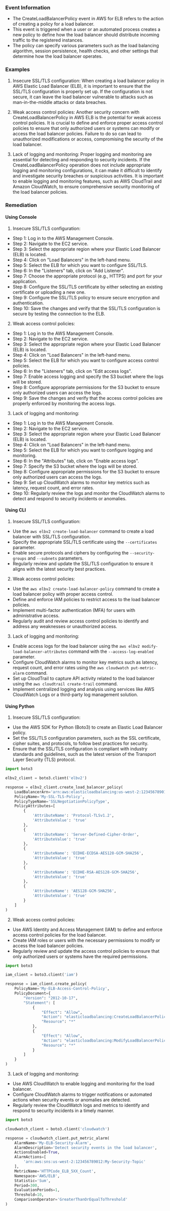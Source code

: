 
### Event Information

- The CreateLoadBalancerPolicy event in AWS for ELB refers to the action of creating a policy for a load balancer.
- This event is triggered when a user or an automated process creates a new policy to define how the load balancer should distribute incoming traffic to the registered instances.
- The policy can specify various parameters such as the load balancing algorithm, session persistence, health checks, and other settings that determine how the load balancer operates.


### Examples

1. Insecure SSL/TLS configuration: When creating a load balancer policy in AWS Elastic Load Balancer (ELB), it is important to ensure that the SSL/TLS configuration is properly set up. If the configuration is not secure, it can leave the load balancer vulnerable to attacks such as man-in-the-middle attacks or data breaches.

2. Weak access control policies: Another security concern with CreateLoadBalancerPolicy in AWS ELB is the potential for weak access control policies. It is crucial to define and enforce proper access control policies to ensure that only authorized users or systems can modify or access the load balancer policies. Failure to do so can lead to unauthorized modifications or access, compromising the security of the load balancer.

3. Lack of logging and monitoring: Proper logging and monitoring are essential for detecting and responding to security incidents. If the CreateLoadBalancerPolicy operation does not include appropriate logging and monitoring configurations, it can make it difficult to identify and investigate security breaches or suspicious activities. It is important to enable logging and monitoring features, such as AWS CloudTrail and Amazon CloudWatch, to ensure comprehensive security monitoring of the load balancer policies.

### Remediation

#### Using Console

1. Insecure SSL/TLS configuration:
- Step 1: Log in to the AWS Management Console.
- Step 2: Navigate to the EC2 service.
- Step 3: Select the appropriate region where your Elastic Load Balancer (ELB) is located.
- Step 4: Click on "Load Balancers" in the left-hand menu.
- Step 5: Select the ELB for which you want to configure SSL/TLS.
- Step 6: In the "Listeners" tab, click on "Add Listener".
- Step 7: Choose the appropriate protocol (e.g., HTTPS) and port for your application.
- Step 8: Configure the SSL/TLS certificate by either selecting an existing certificate or uploading a new one.
- Step 9: Configure the SSL/TLS policy to ensure secure encryption and authentication.
- Step 10: Save the changes and verify that the SSL/TLS configuration is secure by testing the connection to the ELB.

2. Weak access control policies:
- Step 1: Log in to the AWS Management Console.
- Step 2: Navigate to the EC2 service.
- Step 3: Select the appropriate region where your Elastic Load Balancer (ELB) is located.
- Step 4: Click on "Load Balancers" in the left-hand menu.
- Step 5: Select the ELB for which you want to configure access control policies.
- Step 6: In the "Listeners" tab, click on "Edit access logs".
- Step 7: Enable access logging and specify the S3 bucket where the logs will be stored.
- Step 8: Configure appropriate permissions for the S3 bucket to ensure only authorized users can access the logs.
- Step 9: Save the changes and verify that the access control policies are properly enforced by monitoring the access logs.

3. Lack of logging and monitoring:
- Step 1: Log in to the AWS Management Console.
- Step 2: Navigate to the EC2 service.
- Step 3: Select the appropriate region where your Elastic Load Balancer (ELB) is located.
- Step 4: Click on "Load Balancers" in the left-hand menu.
- Step 5: Select the ELB for which you want to configure logging and monitoring.
- Step 6: In the "Attributes" tab, click on "Enable access logs".
- Step 7: Specify the S3 bucket where the logs will be stored.
- Step 8: Configure appropriate permissions for the S3 bucket to ensure only authorized users can access the logs.
- Step 9: Set up CloudWatch alarms to monitor key metrics such as latency, request count, and error rates.
- Step 10: Regularly review the logs and monitor the CloudWatch alarms to detect and respond to security incidents or anomalies.

#### Using CLI

1. Insecure SSL/TLS configuration:
- Use the `aws elbv2 create-load-balancer` command to create a load balancer with SSL/TLS configuration.
- Specify the appropriate SSL/TLS certificate using the `--certificates` parameter.
- Enable secure protocols and ciphers by configuring the `--security-groups` and `--subnets` parameters.
- Regularly review and update the SSL/TLS configuration to ensure it aligns with the latest security best practices.

2. Weak access control policies:
- Use the `aws elbv2 create-load-balancer-policy` command to create a load balancer policy with proper access control.
- Define and enforce IAM policies to restrict access to the load balancer policies.
- Implement multi-factor authentication (MFA) for users with administrative access.
- Regularly audit and review access control policies to identify and address any weaknesses or unauthorized access.

3. Lack of logging and monitoring:
- Enable access logs for the load balancer using the `aws elbv2 modify-load-balancer-attributes` command with the `--access-log-enabled` parameter.
- Configure CloudWatch alarms to monitor key metrics such as latency, request count, and error rates using the `aws cloudwatch put-metric-alarm` command.
- Set up CloudTrail to capture API activity related to the load balancer using the `aws cloudtrail create-trail` command.
- Implement centralized logging and analysis using services like AWS CloudWatch Logs or a third-party log management solution.

#### Using Python

1. Insecure SSL/TLS configuration:
- Use the AWS SDK for Python (Boto3) to create an Elastic Load Balancer policy.
- Set the SSL/TLS configuration parameters, such as the SSL certificate, cipher suites, and protocols, to follow best practices for security.
- Ensure that the SSL/TLS configuration is compliant with industry standards and guidelines, such as the latest version of the Transport Layer Security (TLS) protocol.

```python
import boto3

elbv2_client = boto3.client('elbv2')

response = elbv2_client.create_load_balancer_policy(
    LoadBalancerArn='arn:aws:elasticloadbalancing:us-west-2:123456789012:loadbalancer/app/my-load-balancer/1234567890abcdef',
    PolicyName='My-SSL-TLS-Policy',
    PolicyTypeName='SSLNegotiationPolicyType',
    PolicyAttributes=[
        {
            'AttributeName': 'Protocol-TLSv1.2',
            'AttributeValue': 'true'
        },
        {
            'AttributeName': 'Server-Defined-Cipher-Order',
            'AttributeValue': 'true'
        },
        {
            'AttributeName': 'ECDHE-ECDSA-AES128-GCM-SHA256',
            'AttributeValue': 'true'
        },
        {
            'AttributeName': 'ECDHE-RSA-AES128-GCM-SHA256',
            'AttributeValue': 'true'
        },
        {
            'AttributeName': 'AES128-GCM-SHA256',
            'AttributeValue': 'true'
        }
    ]
)
```

2. Weak access control policies:
- Use AWS Identity and Access Management (IAM) to define and enforce access control policies for the load balancer.
- Create IAM roles or users with the necessary permissions to modify or access the load balancer policies.
- Regularly review and update the access control policies to ensure that only authorized users or systems have the required permissions.

```python
import boto3

iam_client = boto3.client('iam')

response = iam_client.create_policy(
    PolicyName='My-ELB-Access-Control-Policy',
    PolicyDocument={
        "Version": "2012-10-17",
        "Statement": [
            {
                "Effect": "Allow",
                "Action": "elasticloadbalancing:CreateLoadBalancerPolicy",
                "Resource": "*"
            },
            {
                "Effect": "Allow",
                "Action": "elasticloadbalancing:ModifyLoadBalancerPolicy",
                "Resource": "*"
            }
        ]
    }
)
```

3. Lack of logging and monitoring:
- Use AWS CloudWatch to enable logging and monitoring for the load balancer.
- Configure CloudWatch alarms to trigger notifications or automated actions when security events or anomalies are detected.
- Regularly review the CloudWatch logs and metrics to identify and respond to security incidents in a timely manner.

```python
import boto3

cloudwatch_client = boto3.client('cloudwatch')

response = cloudwatch_client.put_metric_alarm(
    AlarmName='My-ELB-Security-Alarm',
    AlarmDescription='Detect security events in the load balancer',
    ActionsEnabled=True,
    AlarmActions=[
        'arn:aws:sns:us-west-2:123456789012:My-Security-Topic'
    ],
    MetricName='HTTPCode_ELB_5XX_Count',
    Namespace='AWS/ELB',
    Statistic='Sum',
    Period=300,
    EvaluationPeriods=1,
    Threshold=10,
    ComparisonOperator='GreaterThanOrEqualToThreshold'
)
```

